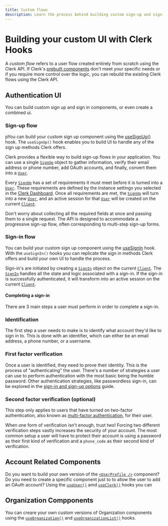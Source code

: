 ```yaml
---
title: Custom flows
description: Learn the process behind building custom sign-up and sign-in flows with Clerk.
---
```


# Building your custom UI with Clerk Hooks

A *custom flow* refers to a user flow created entirely from scratch using the Clerk API. If Clerk's [prebuilt components](/docs/components/overview) don't meet your specific needs or if you require more control over the logic, you can rebuild the existing Clerk flows using the Clerk API.


## Authentication UI

You can build custom sign up and sign in components, or even create a combined ui.

### Sign-up flow

pYou can build your custom sign up component using the [useSignUp()](/docs/references/react/use-sign-up) hook. The `useSignUp()` hook enables you to build UI to handle any of the sign up methods Clerk offers.

Clerk provides a flexible way to build sign-up flows in your application. You can use a single [`SignUp`][sign-up-ref] object to gather information, verify their email address or phone number, add OAuth accounts, and finally, convert them into a [`User`][user-ref].

Every [`SignUp`][sign-up-ref] has a set of requirements it must meet before it is turned into a [`User`][user-ref]. These requirements are defined by the instance settings you selected in the [Clerk Dashboard](https://dashboard.clerk.com/). Once all requirements are met, the [`SignUp`][sign-up-ref] will turn into a new [`User`][user-ref], and an active session for that [`User`][user-ref] will be created on the current [`Client`][client-ref].

Don't worry about collecting all the required fields at once and passing them to a single request. The API is designed to accommodate a progressive sign-up flow, often corresponding to multi-step sign-up forms.

### Sign-in flow

You can build your custom sign up component using the [useSignIn](/docs/references/react/use-sign-in) hook. With the `useSignIn()` hooks you can replicate the sign in methods Clerk offers and build your own UI to handle the process.

Sign-in's are initiated by creating a [`SignIn`][sign-in-ref] object on the current [`Client`][client-ref]. The [`SignIn`][sign-in-ref] handles all the state and logic associated with a sign-in. If the sign-in is successfully authenticated, it will transform into an active session on the current [`Client`][client-ref].

#### Completing a sign-in

There are 3 main steps a user must perform in order to complete a sign-in.

<Steps>

### Identification

The first step a user needs to make is to identify what account they'd like to sign in to. This is done with an identifier, which can either be an email address, a phone number, or a username.

### First factor verification

Once a user is identified, they need to prove their identity. This is the process of "authenticating" the user. There's a number of strategies a user can use to perform authentication with the most basic being the humble password. Other authentication strategies, like passwordless sign-in, can be explored in the [sign-in and sign-up options](/docs/authentication/configuration/sign-up-sign-in-options#authentication-strategies) guide.

### Second factor verification (optional)

This step only applies to users that have turned on two-factor authentication, also known as [multi-factor authentication](/docs/custom-flows/mfa), for their user.

When one form of verification isn't enough, trust two! Forcing two different verification steps vastly increases the security of your account. The most common setup a user will have to protect their account is using a password as their first kind of verification and a `phone_code` as their second kind of verification.

</Steps>

## Account Related Components

Do you want to build your own version of the [`<UserProfile />`](/docs/components/user/user-profile) component? Do you need to create a specific component just to to allow the user to add an OAuth account? Using the [`useUser()`](/docs/references/react/use-user) amd [`useClerk()`](/docs/references/react/use-clerk) hooks you can

## Organization Compponents

You can creare your own custom versions of Organization components using the [`useOrganization()`](/docs/references/react/use-organization) and [`useOrganizationList()`](/docs/references/react/use-organization-list) hooks.



[sign-in-ref]: /docs/references/javascript/sign-in/sign-in
[sign-up-ref]: /docs/references/javascript/sign-up/sign-up
[user-ref]: /docs/references/javascript/user/user
[client-ref]: /docs/references/javascript/client

